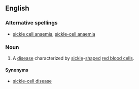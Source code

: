 {{wikipedia}}
==English==
===Alternative spellings===
*{{qualifier|Commonwealth}} [[sickle cell anaemia]], [[sickle-cell anaemia]]
===Noun===
{{en-noun|-}}
#{{US|medicine}} A [[disease]] characterized by [[sickle]]-[[shape]]d [[red blood cell]]s.
====Synonyms====
*[[sickle-cell disease]]
